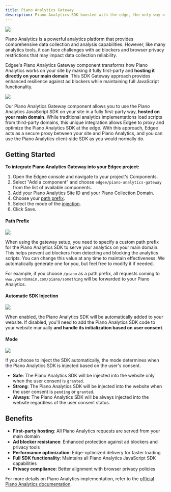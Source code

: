 ```yaml
---
title: Piano Analytics Gateway
description: Piano Analytics SDK boosted with the edge, the only way of collecting first party data
---
```


<img src="/images/banners/piano-gateway.png" className="rounded-lg" noZoom />


<EdgeeSdk />

Piano Analytics is a powerful analytics platform that provides comprehensive data collection and analysis capabilities. 
However, like many analytics tools, it can face challenges with ad blockers and browser privacy restrictions that may impact data collection reliability.

Edgee's Piano Analytics Gateway component transforms how Piano Analytics works on your site by making it fully first-party and **hosting it directly on your main domain**. 
This SDK Gateway approach provides enhanced resilience against ad blockers while maintaining full JavaScript functionality.

<Frame>
  <img src="/images/piano-analytics-gateway-illustration.jpg"/>
</Frame>

Our Piano Analytics Gateway component allows you to use the Piano Analytics JavaScript SDK on your site in a fully first-party way, **hosted on your main domain**. 
While traditional analytics implementations load scripts from third-party domains, this unique integration allows Edgee to proxy and optimize the Piano Analytics SDK at the edge.
With this approach, Edgee acts as a secure proxy between your site and Piano Analytics, and you can use the Piano Analytics client-side SDK as you would normally do.

## Getting Started

**To integrate Piano Analytics Gateway into your Edgee project:**

1. Open the Edgee console and navigate to your project's Components.
2. Select "Add a component" and choose `edgee/piano-analytics-gateway` from the list of available components.
3. Add your Piano Analytics Site ID and your Piano Collection Domain.
4. Choose your [path prefix](#path-prefix).
5. Select the mode of the [injection](#automatic-sdk-injection).
6. Click Save.

#### Path Prefix

<Frame>
  <img src="/images/path-prefix.png"/>
</Frame>

When using the gateway setup, you need to specify a custom path prefix for the Piano Analytics SDK to serve your analytics on your main domain.
This helps prevent ad blockers from detecting and blocking the analytics scripts. You can change this value at any time to maintain effectiveness.
We automatically generate one for you, but feel free to modify it if needed.

For example, if you choose `/piano` as a path prefix, all requests coming to `www.yourdomain.com/piano/something` will be forwarded to your Piano Analytics.

#### Automatic SDK Injection

<Frame>
  <img src="/images/tag-injection.png"/>
</Frame>

When enabled, the Piano Analytics SDK will be automatically added to your website. If disabled, you'll need to add the Piano Analytics SDK code to your website manually **and handle its initialization based on user consent**.

#### Mode

<Frame>
  <img src="/images/mode.png"/>
</Frame>

If you choose to inject the SDK automatically, the mode determines when the Piano Analytics SDK is injected based on the user's consent.

- **Safe**: The Piano Analytics SDK will be injected into the website only when the user consent is `granted`.
- **Strong**: The Piano Analytics SDK will be injected into the website when the user consent is `pending` or `granted`.
- **Always**: The Piano Analytics SDK will be always injected into the website regardless of the user consent status.

## Benefits

- **First-party hosting**: All Piano Analytics requests are served from your main domain
- **Ad blocker resistance**: Enhanced protection against ad blockers and privacy tools
- **Performance optimization**: Edge-optimized delivery for faster loading
- **Full SDK functionality**: Maintains all Piano Analytics JavaScript SDK capabilities
- **Privacy compliance**: Better alignment with browser privacy policies

For more details on Piano Analytics implementation, refer to the 
[official Piano Analytics documentation](https://developers.atinternet-solutions.com/piano-analytics/data-collection/how-to-send-events/collection-api).